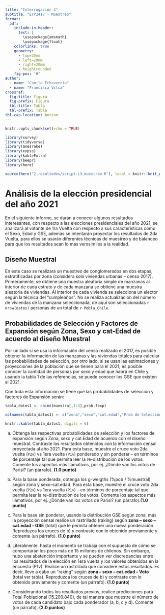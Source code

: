 ```yaml
---
title: "Interrogación 3"
subtitle: "EYP2417 - Muestreo"
format: 
  pdf: 
    include-in-header: 
      text: |
        \usepackage{amsmath}
        \usepackage{float}
    colorlinks: true
    geometry:
      - top=20mm
      - left=20mm
      - right=20mm
      - heightrounded
    fig-pos: "H"
author: 
  - name: "Camila Echeverría"
  - name: "Francisca Vilca"
crossref:
  fig-title: Figura
  fig-prefix: Figura
  tbl-title: Tabla
  tbl-prefix: Tabla
tbl-cap-location: bottom
---
```


```r
knitr::opts_chunk$set(echo = TRUE)

library(survey)
library(tidyverse)
library(anesrake)
library(expss)
library(kableExtra)
library(beepr)
library(here)

```

```r
source(here("2.resultados/script-i3_muestreo.R"), local = knitr::knit_global())
```


# Análisis de la elección presidencial del año 2021

En el siguiente informe, se darán a conocer algunos resultados interesantes, con respecto a las elecciones presidenciales del año 2021, se analizará al votante de 1ra Vuelta con respecto a sus características como el Sexo, Edad y GSE, además se intentarán proyectar los resultados de 2da Vuelta, para ellos se usarán diferentes técnicas de muestreo y de balanceo para que los resultados sean lo más verosimiles a la realidad.

## Diseño Muestral

En este caso se realizará un muestreo de conglomerados en dos etapas, estratificadas por zona (considera solo viviendas urbanas – censo 2017). Primeramente, se obtiene una muestra aleatoria simple de manzanas al interior de cada estrato y de cada manzana se obtiene una muestra aleatoria de viviendas. Al interior de cada vivienda se selecciona un elector según la técnica del “cumpleaños”. No se realiza actualización del número de viviendas de la manzana seleccionada, de aquí son seleccionadas `r nrow(datos)` personas de un total de `r Pobla_Chile`.

## Probabilidades de Selección y Factores de Expansión según Zona, Sexo y cat-Edad de acuerdo al diseño Muestral

Por un lado si se usa la información del censo realizado el 2017, es posible obtener la información de las manzanas y las viviendas totales para calcular las probabilidades de selección, por otro lado, si se usan las estimaciones y proyecciones de la población que se tienen para el 2021, es posible conocer la cantidad de personas por sexo y edad que habrá en Chile y usando la tabla 1 de las referencias, se puede conocer los GSE que existen al 2021.

Con toda esta información se tiene que las probabilidades de selección y factores de Expansión serán:

```r

tabla_datos1 <- cbind(muestra[,1:3],prob,fexp)

colnames(tabla_datos1) <- c("zona","sexo","cat.edad","Prob de Selección","Factores de Expansión")

knitr::kable(tabla_datos1, digits = 6)
```


a) Obtenga las respectivas probabilidades de selección y los factores de expansión según Zona, sexo y cat.Edad de acuerdo con el diseño muestral. Contraste los resultados obtenidos con la información censal proyectada al año 2021. Para esta base, muestre el cruce voto 2da vuelta (`P2v`) vs 1era vuelta (`P1v`) ponderado y sin ponderar – en términos de porcentaje tal que permita leer la re-distribución de los votos. Comente los aspectos más llamativos, por ej. ¿Dónde van los votos de Parisi? (un párrafo). **(1.0 punto)**


b) Para la base ponderada, obtenga los g-weigths (%pob / %muestral) según zona y sexo–cat.edad. Para esta base, muestre el cruce voto 2da vuelta (`P2v`) vs 1era vuelta (`P1v`) – en términos de porcentaje tal que permita leer la re-distribución de los votos. Comente los aspectos más llamativos, por ej. ¿Dónde van los votos de Parisi? (un párrafo).**(1.0 punto)**

c) Para la base sin ponderar, usando la distribución GSE según zona, más la proyección censal realice un rastrillado (raking) según **zona – sexo – cat.edad – GSE** (total) que le permita 
obtener una nueva ponderación. Reproduzca los cruces de b) y contraste con lo obtenido previamente y comente (un párrafo). **(1.0 punto)**

d) Literalmente, hasta el momento se trabaja con el supuesto de cómo se comportarán los poco más de 15 millones de chilenos. Sin embargo, hubo una abstención importante y se pueden ver discrepancias entre los resultados de la elección en 1era vuelta y los valores obtenidos en la encuesta (P1v). Realice un rastrillado que considere estos resultados. Es decir, lleve a cabo un “raking” según **zona – sexo – cat.edad – Voto** (total ver tabla). Reproduzca los cruces de b) y contraste con lo obtenido previamente y comente (un párrafo). **(1.0 punto)**

e) Considerando todos los resultados previos, realice predicciones para Total Poblacional (15.200.840), de tal manera que muestre el número de votos de cada candidato bajo cada ponderador (a, b, c y d). Comente (un párrafo). **(2.0 puntos)**